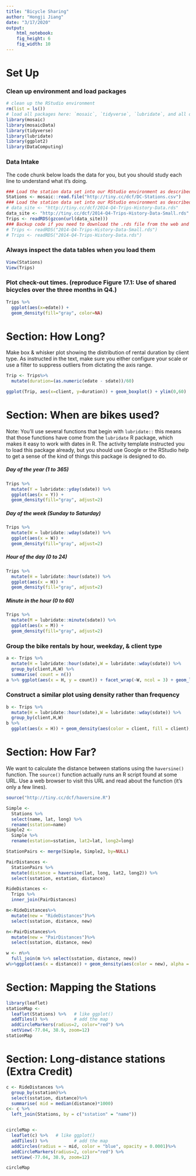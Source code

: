 ```yaml
---
title: "Bicycle Sharing"
author: "Hongji Jiang"
date: "3/17/2020"
output: 
    html_notebook:
    fig_height: 6
    fig_width: 10
---
```



# Set Up
### Clean up environment and load packages
```r
# clean up the RStudio environment 
rm(list = ls())
# load all packages here: `mosaic`, `tidyverse`, `lubridate`, and all others used
library(mosaic)
library(mosaicData)
library(tidyverse)
library(lubridate)
library(ggplot2)
library(DataComputing)
```

### Data Intake
The code chunk below loads the data for you, but you should study each line to understand what it's doing.
```r
### Load the station data set into our RStudio environment as described in the text
Stations <- mosaic::read.file("http://tiny.cc/dcf/DC-Stations.csv")
### Load the station data set into our RStudio environment as described in the text
# data_site <- "http://tiny.cc/dcf/2014-Q4-Trips-History-Data.rds"          # full data with 600k rows (uncomment to use)
data_site <- "http://tiny.cc/dcf/2014-Q4-Trips-History-Data-Small.rds"    # small data with 10k rows 
Trips <- readRDS(gzcon(url(data_site)))
### Backup code if you need to download the .rds file from the web and load a local version
# Trips <- readRDS("2014-Q4-Trips-History-Data-Small.rds")
# Trips <- readRDS("2014-Q4-Trips-History-Data.rds")
```



### Always inspect the data tables when you load them
```r
View(Stations)
View(Trips)
```

### Plot check-out times. (reproduce Figure 17.1: Use of shared bicycles over the three months in Q4.)
```r
Trips %>%
  ggplot(aes(x=edate)) +
  geom_density(fill="gray", color=NA)
```


# Section: How Long?

Make box & whisker plot showing the distribution of rental duration by client type.  As instructed in the text, make sure you either configure your scale or use a filter to suppress outliers from dictating the axis range.
```r
Trip <- Trips%>%
  mutate(duration=(as.numeric(edate - sdate))/60)

ggplot(Trip, aes(x=client, y=duration)) + geom_boxplot() + ylim(0,60)
```


# Section: When are bikes used?

Note: You'll use several functions that begin with `lubridate::` this means that those functions have come from the `lubridate` R package, which makes it easy to work with dates in R.  The activity template instructed you to load this package already, but you should use Google or the RStudio help to get a sense of the kind of things this package is designed to do.


##### Day of the year (1 to 365)
```r
Trips %>%
  mutate(Y = lubridate::yday(sdate)) %>%
  ggplot(aes(x = Y)) +
  geom_density(fill="gray", adjust=2)
```

##### Day of the week (Sunday to Saturday)
```r
Trips %>%
  mutate(W = lubridate::wday(sdate)) %>%
  ggplot(aes(x = W)) +
  geom_density(fill="gray", adjust=2)
```

##### Hour of the day (0 to 24)
```r
Trips %>%
  mutate(H = lubridate::hour(sdate)) %>%
  ggplot(aes(x = H)) +
  geom_density(fill="gray", adjust=2)
```

##### Minute in the hour (0 to 60)
```r
Trips %>%
  mutate(M = lubridate::minute(sdate)) %>%
  ggplot(aes(x = M)) +
  geom_density(fill="gray", adjust=2)

```
### Group the bike rentals by hour, weekday, & client type
```r
a <- Trips %>%
  mutate(H = lubridate::hour(sdate),W = lubridate::wday(sdate)) %>%
  group_by(client,H,W) %>%
  summarise( count = n())
a %>% ggplot(aes(x = H, y = count)) + facet_wrap(~W, ncol = 3) + geom_line(aes(color = client))

```
### Construct a similar plot using density rather than frequency
```r
b <- Trips %>%
  mutate(H = lubridate::hour(sdate),W = lubridate::wday(sdate)) %>%
  group_by(client,H,W)
b %>%
  ggplot(aes(x = H)) + geom_density(aes(color = client, fill = client), alpha = 0.3) + facet_wrap( ~ W) 

```
# Section: How Far?

We want to calculate the distance between stations using the `haversine()` function.  The `source()` function actually runs an R script found at some URL.  Use a web browser to visit this URL and read about the function (it's only a few lines).

```r
source("http://tiny.cc/dcf/haversine.R")  
```

```r
Simple <-
  Stations %>%
  select(name, lat, long) %>%
  rename(sstation=name)
Simple2 <-
  Simple %>%
  rename(estation=sstation, lat2=lat, long2=long)

StationPairs <- merge(Simple, Simple2, by=NULL)

PairDistances <-
  StationPairs %>%
  mutate(distance = haversine(lat, long, lat2, long2)) %>%
  select(sstation, estation, distance)

RideDistances <-
  Trips %>%
  inner_join(PairDistances)

m<-RideDistances%>%
  mutate(new = "RideDistances")%>%
  select(sstation, distance, new)

n<-PairDistances%>%
  mutate(new = "PairDistances")%>%
  select(sstation, distance, new)

w <- n%>%
  full_join(m %>% select(sstation, distance, new))
w%>%ggplot(aes(x = distance)) + geom_density(aes(color = new), alpha = 0.3)
```


# Section: Mapping the Stations
```r
library(leaflet)
stationMap <-
  leaflet(Stations) %>%   # like ggplot()
  addTiles() %>%          # add the map
  addCircleMarkers(radius=2, color="red") %>%
  setView(-77.04, 38.9, zoom=12)
stationMap
```

# Section: Long-distance stations (Extra Credit)
```r
c <- RideDistances %>%
  group_by(sstation)%>%
  select(sstation, distance)%>%
  summarise( mid = median(distance)*1000)
c<- c %>%
  left_join(Stations, by = c("sstation" = "name")) 


circleMap <-
  leaflet(c) %>%   # like ggplot()
  addTiles() %>%          # add the map
  addCircles(radius = ~ mid, color = "blue", opacity = 0.0001)%>%
  addCircleMarkers(radius=2, color="red") %>%
  setView(-77.04, 38.9, zoom=12)

circleMap



```








